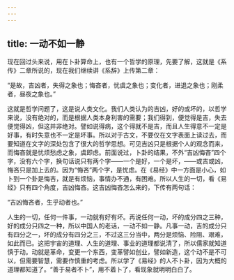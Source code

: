 ```yaml
---
---
---
```

title: 一动不如一静
---




现在回过头来说，用在卜卦算命上，也有一个哲学的原理，先要了解，这就是《系传》二章所说的，现在我们继续讲《系辞》上传第二章：

“是故，吉凶者，失得之象也；悔吝者，忧虞之象也；变化者，进退之象也；刚柔者，昼夜之象也。”

这就是哲学问题了，这是说人类文化。我们人类认为的吉凶，好的或坏的，以哲学来说，没有绝对的，而是根据人类本身利害的需要；我们得到，便觉得是吉，失去便觉得凶，但这并非绝对。譬如说得病，这个得就不是吉，而且人生得意不一定是好事，有时失意也不一定是坏事。所以对于古文，不要仅在文字表面上读过去，而要知道在文字的深处包含了很大的哲学思想。可见吉凶只是根据个人的观念而来，而悔吝就是忧烦愁虑之象，虞即虑。前面说过，卜卦的结果，不外“吉凶悔吝”四个字，没有六个字，换句话说只有两个字——一个是好，一个是坏，——或吉或凶，悔吝只是加上去的。因为“悔吝”两个字，是忧虑。在《易经》中一方面是小心，如卜到一个卦是悔吝，就是有烦恼，事情办不通，有困难。所以人生的一切，看《易经》只有四个角度，吉凶悔吝。这吉凶悔吝怎么来的，下传有两句话：

“吉凶悔吝者，生乎动者也。”

人生的一切，任何一件事，一动就有好有坏。再说任何一动，坏的成分四之三种，好的成分只四之一种，所以中国人的老话，一动不如一静。凡事一动，吉的成分只有四分之一，坏的成分有四分之三，不过这三分当中，两分是烦恼、险阻、艰难，如此而已。这把宇宙的道理、人生的道理、事业的道理都说清了，所以儒家就知道慎于动。动就是革命，变更一个东西，变革譬如创业，譬如新造，这个动不是不可以，但需要智慧，需要作慎重的考虑。所以学了《易经》的人不卜卦，因为大概的道理都知道了。“善于易者不卜”，用不着卜了，看现象就明明白白了。